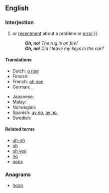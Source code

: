 ==English==

===Interjection===
{{en-interj|head=[[oh]] [[no]]}}

# {{non-gloss definition|An exclamation or expression of [[alarm]], [[concern]]{{,}} or [[resentment]] about a problem or [[error]].}}
#: '''''Oh, no'''! The rug is on fire!''
#: '''''Oh, no'''! Did I leave my keys in the car?''

====Translations====
{{trans-top|exclamation of alarm or concern}}
* Dutch: [[o nee]]
* Finnish: {{t-|fi|voi ei}}
* French: [[oh non]]
* German: {{t-|de|ach nein}}, {{t-|de|oh nein}}
{{trans-mid}}
* Japanese: {{t-|ja|しまった|tr=shimatta|sc=Jpan}}
* Malay: {{t|ms|alamak}}
* Norwegian: {{t-|no|åh, nei}}
* Spanish: [[uy no]], [[ay no]],  {{t+|es|ca}}
* Swedish: {{t-|sv|åh, nej}}
{{trans-bottom}}

====Related terms====
* [[uh-oh]]
* [[oh]]
* [[oh yes]]
* [[no]]
* [[oops]]

===Anagrams===
* [[hoon#English|hoon]]